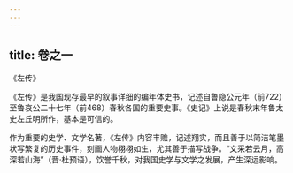 ```yaml
---
---
---
```

title: 卷之一
---







《左传》


《左传》是我国现存最早的叙事详细的编年体史书，记述自鲁隐公元年（前722）至鲁哀公二十七年（前468）春秋各国的重要史事。《史记》上说是春秋末年鲁太史左丘明所作，基本是可信的。

作为重要的史学、文学名著，《左传》内容丰赡，记述翔实，而且善于以简洁笔墨状写繁复的历史事件，刻画人物栩栩如生，尤其善于描写战争。“文采若云月，高深若山海”（晋·杜预语），饮誉千秋，对我国史学与文学之发展，产生深远影响。